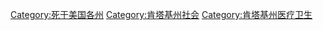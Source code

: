 
[[Category:死于美国各州|Category:死于美国各州]]
[[Category:肯塔基州社会|Category:肯塔基州社会]]
[[Category:肯塔基州医疗卫生|Category:肯塔基州医疗卫生]]